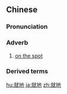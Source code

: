 ==Chinese==
{{zh-forms}}

===Pronunciation===
{{zh-pron
|m=jiùdì
|c=zau6 dei6
|mn=chiū-tē/chiū-tōe
|cat=adv
}}

===Adverb===
{{zh-adv}}

# [[on the spot]]

===Derived terms===
{{zh-der|就地取材|就地正法}}

{{zh-cat|Advanced}}

[[hu:就地]]
[[ja:就地]]
[[zh:就地]]